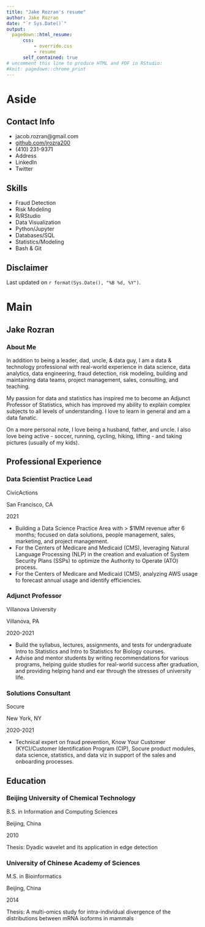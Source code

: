 ```yaml
---
title: "Jake Rozran's resume"
author: Jake Rozran
date: "`r Sys.Date()`"
output:
  pagedown::html_resume:
      css:
          - override.css
          - resume
      self_contained: true
# uncomment this line to produce HTML and PDF in RStudio:
#knit: pagedown::chrome_print
---
```


Aside
================================================================================

Contact Info {#contact}
--------------------------------------------------------------------------------

- <i class="fa fa-envelope"></i> jacob.rozran@gmail.com
- <i class="fa fa-github"></i> [github.com/jrozra200](https://github.com/jrozra200)
- <i class="fa fa-phone"></i> (410) 231-9371
- Address
- LinkedIn
- Twitter


Skills {#skills}
--------------------------------------------------------------------------------

- Fraud Detection
- Risk Modeling
- R/RStudio
- Data Visualization
- Python/Jupyter
- Databases/SQL
- Statistics/Modeling
- Bash & Git


Disclaimer {#disclaimer}
--------------------------------------------------------------------------------

Last updated on `r format(Sys.Date(), "%B %d, %Y")`.



Main
================================================================================

Jake Rozran {#title}
--------------------------------------------------------------------------------

### About Me

In addition to being a leader, dad, uncle, & data guy, I am a data & technology 
professional with real-world experience in data science, data analytics, data 
engineering, fraud detection, risk modeling, building and maintaining data teams, 
project management, sales, consulting, and teaching. 

My passion for data and statistics has inspired me to become an Adjunct 
Professor of Statistics, which has improved my ability to explain complex 
subjects to all levels of understanding. I love to learn in general and am a 
data fanatic.

On a more personal note, I love being a husband, father, and uncle. I also love 
being active - soccer, running, cycling, hiking, lifting - and taking pictures 
(usually of my kids).


Professional Experience {data-icon=suitcase}
--------------------------------------------------------------------------------

### Data Scientist Practice Lead

CivicActions

San Francisco, CA

2021

- Building a Data Science Practice Area with > $1MM revenue after 6 months; focused on data solutions, people management, sales, marketing, and project management.
- For the Centers of Medicare and Medicaid (CMS), leveraging Natural Language Processing (NLP) in the creation and evaluation of System Security Plans (SSPs) to optimize the Authority to Operate (ATO) process.
- For the Centers of Medicare and Medicaid (CMS), analyzing AWS usage to forecast annual usage and identify efficiencies. 

### Adjunct Professor

Villanova University

Villanova, PA

2020-2021

- Build the syllabus, lectures, assignments, and tests for undergraduate Intro to Statistics and Intro to Statistics for Biology courses.
- Advise and mentor students by writing recommendations for various programs, helping guide studies for real-world success after graduation, and providing helping hand and ear through the stresses of university life. 

### Solutions Consultant

Socure

New York, NY

2020-2021

- Technical expert on fraud prevention, Know Your Customer (KYC)/Customer Identification Program (CIP), Socure product modules, data science, statistics, and data viz in support of the sales and onboarding processes.




Education {data-icon=graduation-cap data-concise=true}
--------------------------------------------------------------------------------

### Beijing University of Chemical Technology

B.S. in Information and Computing Sciences

Beijing, China

2010

Thesis: Dyadic wavelet and its application in edge detection

### University of Chinese Academy of Sciences

M.S. in Bioinformatics

Beijing, China

2014

Thesis: A multi-omics study for intra-individual divergence of the distributions between mRNA isoforms in mammals

